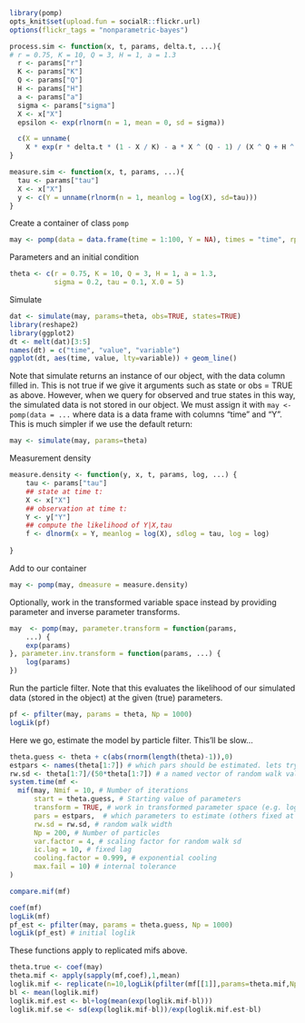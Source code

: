 

```r
library(pomp)
opts_knit$set(upload.fun = socialR::flickr.url)
options(flickr_tags = "nonparametric-bayes")
```


```r
process.sim <- function(x, t, params, delta.t, ...){
# r = 0.75, K = 10, Q = 3, H = 1, a = 1.3 
  r <- params["r"]
  K <- params["K"]
  Q <- params["Q"]
  H <- params["H"]
  a <- params["a"]
  sigma <- params["sigma"]
  X <- x["X"]
  epsilon <- exp(rlnorm(n = 1, mean = 0, sd = sigma))  

  c(X = unname(
    X * exp(r * delta.t * (1 - X / K) - a * X ^ (Q - 1) / (X ^ Q + H ^ Q)) * epsilon)) 
}
```

```r
measure.sim <- function(x, t, params, ...){
  tau <- params["tau"]
  X <- x["X"]
  y <- c(Y = unname(rlnorm(n = 1, meanlog = log(X), sd=tau)))
}
```

Create a container of class `pomp`

```r
may <- pomp(data = data.frame(time = 1:100, Y = NA), times = "time", rprocess = discrete.time.sim(step.fun = process.sim, delta.t = 1), rmeasure = measure.sim, t0 = 0)
```


Parameters and an initial condition





```r
theta <- c(r = 0.75, K = 10, Q = 3, H = 1, a = 1.3, 
           sigma = 0.2, tau = 0.1, X.0 = 5) 
```


Simulate

```r
dat <- simulate(may, params=theta, obs=TRUE, states=TRUE)
library(reshape2)
library(ggplot2)
dt <- melt(dat)[3:5]
names(dt) = c("time", "value", "variable")
ggplot(dt, aes(time, value, lty=variable)) + geom_line()
```

Note that simulate returns an instance of our object, with the data column filled in.  This is not true if we give it arguments such as state or obs = TRUE as above.  However, when we query for observed and true states in this way, the simulated data is not stored in our object.  We must assign it with `may <- pomp(data = ...` where data is a data frame with columns "time" and "Y".  This is much simpler if we use the default return:

```r
may <- simulate(may, params=theta)
```


Measurement density

```r
measure.density <- function(y, x, t, params, log, ...) {
    tau <- params["tau"]
    ## state at time t:
    X <- x["X"]
    ## observation at time t:
    Y <- y["Y"]
    ## compute the likelihood of Y|X,tau
    f <- dlnorm(x = Y, meanlog = log(X), sdlog = tau, log = log)
    
}
```

Add to our container

```r
may <- pomp(may, dmeasure = measure.density)
```




Optionally, work in the transformed variable space instead by providing parameter and inverse parameter transforms.  

```r
may  <- pomp(may, parameter.transform = function(params, 
    ...) {
    exp(params)
}, parameter.inv.transform = function(params, ...) {
    log(params)
})
```

Run the particle filter.  Note that this evaluates the likelihood of our simulated data (stored in the object) at the given (true) parameters.  

```r
pf <- pfilter(may, params = theta, Np = 1000)
logLik(pf)
```

Here we go, estimate the model by particle filter.  This'll be slow...

```r
theta.guess <- theta + c(abs(rnorm(length(theta)-1)),0)
estpars <- names(theta[1:7]) # which pars should be estimated. lets try and get them all
rw.sd <- theta[1:7]/(50*theta[1:7]) # a named vector of random walk values. This sets it to 0.02 for all pars
system.time(mf <- 
  mif(may, Nmif = 10, # Number of iterations
      start = theta.guess, # Starting value of parameters
      transform = TRUE, # work in transformed parameter space (e.g. logs avoid neg par values)
      pars = estpars,  # which parameters to estimate (others fixed at starting value)
      rw.sd = rw.sd, # random walk width
      Np = 200, # Number of particles
      var.factor = 4, # scaling factor for random walk sd
      ic.lag = 10, # fixed lag
      cooling.factor = 0.999, # exponential cooling
      max.fail = 10) # internal tolerance
)
```



```r
compare.mif(mf)
```


```r
coef(mf)
logLik(mf)
pf_est <- pfilter(may, params = theta.guess, Np = 1000)
logLik(pf_est) # initial loglik
```


These functions apply to replicated mifs above.  


```r
theta.true <- coef(may)
theta.mif <- apply(sapply(mf,coef),1,mean)
loglik.mif <- replicate(n=10,logLik(pfilter(mf[[1]],params=theta.mif,Np=10000)))
bl <- mean(loglik.mif)
loglik.mif.est <- bl+log(mean(exp(loglik.mif-bl)))
loglik.mif.se <- sd(exp(loglik.mif-bl))/exp(loglik.mif.est-bl)
```

